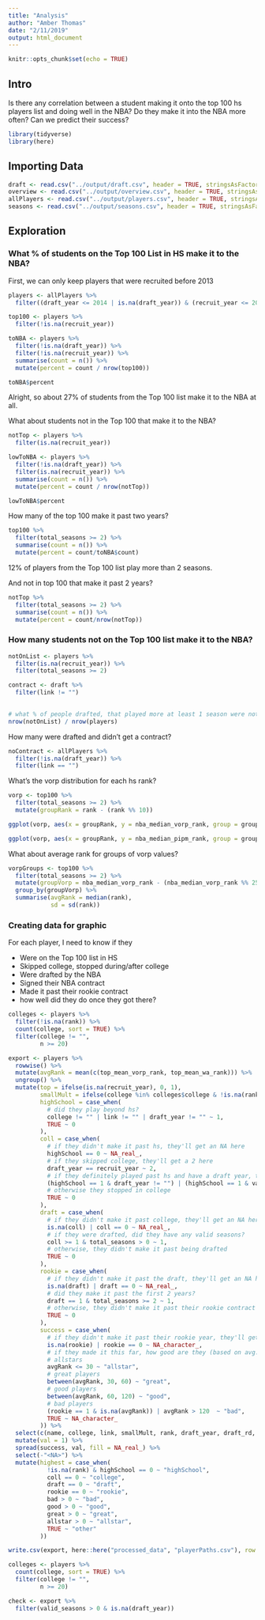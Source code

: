 ```yaml
---
title: "Analysis"
author: "Amber Thomas"
date: "2/11/2019"
output: html_document
---
```


```r
knitr::opts_chunk$set(echo = TRUE)
```

## Intro

Is there any correlation between a student making it onto the top 100 hs players list and doing well in the NBA? Do they make it into the NBA more often? Can we predict their success? 

```r
library(tidyverse)
library(here)
```


## Importing Data

```r
draft <- read.csv("../output/draft.csv", header = TRUE, stringsAsFactors = FALSE)
overview <- read.csv("../output/overview.csv", header = TRUE, stringsAsFactors = FALSE)
allPlayers <- read.csv("../output/players.csv", header = TRUE, stringsAsFactors = FALSE)
seasons <- read.csv("../output/seasons.csv", header = TRUE, stringsAsFactors = FALSE)
```


## Exploration

### What % of students on the Top 100 List in HS make it to the NBA? 

First, we can only keep players that were recruited before 2013

```r
players <- allPlayers %>% 
  filter((draft_year <= 2014 | is.na(draft_year)) & (recruit_year <= 2013 | is.na(recruit_year)))
```

```r
top100 <- players %>% 
  filter(!is.na(recruit_year))

toNBA <- players %>% 
  filter(!is.na(draft_year)) %>% 
  filter(!is.na(recruit_year)) %>% 
  summarise(count = n()) %>% 
  mutate(percent = count / nrow(top100))

toNBA$percent
```

Alright, so about 27% of students from the Top 100 list make it to the NBA at all. 

What about students not in the Top 100 that make it to the NBA?

```r
notTop <- players %>% 
  filter(is.na(recruit_year))

lowToNBA <- players %>% 
  filter(!is.na(draft_year)) %>% 
  filter(is.na(recruit_year)) %>% 
  summarise(count = n()) %>% 
  mutate(percent = count / nrow(notTop))

lowToNBA$percent
```
How many of the top 100 make it past two years? 

```r
top100 %>% 
  filter(total_seasons >= 2) %>% 
  summarise(count = n()) %>% 
  mutate(percent = count/toNBA$count)
```
12% of players from the Top 100 list play more than 2 seasons. 

And not in top 100 that make it past 2 years? 

```r
notTop %>% 
  filter(total_seasons >= 2) %>% 
  summarise(count = n()) %>% 
  mutate(percent = count/nrow(notTop))
```


### How many students not on the Top 100 list make it to the NBA? 

```r
notOnList <- players %>% 
  filter(is.na(recruit_year)) %>% 
  filter(total_seasons >= 2)

contract <- draft %>% 
  filter(link != "")
  

# what % of people drafted, that played more at least 1 season were not on Top 100 for high school?
nrow(notOnList) / nrow(players)
```


How many were drafted and didn't get a contract? 

```r
noContract <- allPlayers %>% 
  filter(!is.na(draft_year)) %>% 
  filter(link == "")
```

What's the vorp distribution for each hs rank? 

```r
vorp <- top100 %>% 
  filter(total_seasons >= 2) %>% 
  mutate(groupRank = rank - (rank %% 10))

ggplot(vorp, aes(x = groupRank, y = nba_median_vorp_rank, group = groupRank)) + geom_boxplot()
```

```r
ggplot(vorp, aes(x = groupRank, y = nba_median_pipm_rank, group = groupRank)) + geom_boxplot()
```

What about average rank for groups of vorp values? 

```r
vorpGroups <- top100 %>% 
  filter(total_seasons >= 2) %>% 
  mutate(groupVorp = nba_median_vorp_rank - (nba_median_vorp_rank %% 25)) %>% 
  group_by(groupVorp) %>% 
  summarise(avgRank = median(rank),
            sd = sd(rank))
```

### Creating data for graphic

For each player, I need to know if they

* Were on the Top 100 list in HS
* Skipped college, stopped during/after college
* Were drafted by the NBA
* Signed their NBA contract
* Made it past their rookie contract
* how well did they do once they got there? 

```r
colleges <- players %>% 
  filter(!is.na(rank)) %>% 
  count(college, sort = TRUE) %>% 
  filter(college != "",
         n >= 20)
```

```r
export <- players %>% 
  rowwise() %>% 
  mutate(avgRank = mean(c(top_mean_vorp_rank, top_mean_wa_rank))) %>% 
  ungroup() %>% 
  mutate(top = ifelse(is.na(recruit_year), 0, 1),
         smallMult = ifelse(college %in% colleges$college & !is.na(rank), 1, 0),
         highSchool = case_when(
           # did they play beyond hs?
           college != "" | link != "" | draft_year != "" ~ 1,
           TRUE ~ 0
         ),
         coll = case_when(
           # if they didn't make it past hs, they'll get an NA here
           highSchool == 0 ~ NA_real_,
           # if they skipped college, they'll get a 2 here
           draft_year == recruit_year ~ 2,
           # if they definitely played past hs and have a draft year, then they made it past college
           (highSchool == 1 & draft_year != "") | (highSchool == 1 & valid_seasons > 0)  ~ 1,
           # otherwise they stopped in college
           TRUE ~ 0
         ),
         draft = case_when(
           # if they didn't make it past college, they'll get an NA here
           is.na(coll) | coll == 0 ~ NA_real_,
           # if they were drafted, did they have any valid seasons? 
           coll >= 1 & total_seasons > 0 ~ 1,
           # otherwise, they didn't make it past being drafted
           TRUE ~ 0
         ),
         rookie = case_when(
           # if they didn't make it past the draft, they'll get an NA here
           is.na(draft) | draft == 0 ~ NA_real_,
           # did they make it past the first 2 years? 
           draft == 1 & total_seasons >= 2 ~ 1,
           # otherwise, they didn't make it past their rookie contract
           TRUE ~ 0
         ),
         success = case_when(
           # if they didn't make it past their rookie year, they'll get an NA here
           is.na(rookie) | rookie == 0 ~ NA_character_,
           # if they made it this far, how good are they (based on avg. vorp score?)
           # allstars
           avgRank <= 30 ~ "allstar",
           # great players
           between(avgRank, 30, 60) ~ "great",
           # good players
           between(avgRank, 60, 120) ~ "good",
           # bad players
           (rookie == 1 & is.na(avgRank)) | avgRank > 120  ~ "bad",
           TRUE ~ NA_character_
         )) %>% 
  select(c(name, college, link, smallMult, rank, draft_year, draft_rd, draft_pk, recruit_year, avgRank, top, highSchool, coll, draft, rookie, success, valid_seasons))  %>% 
  mutate(val = 1) %>% 
  spread(success, val, fill = NA_real_) %>% 
  select(-"<NA>") %>% 
  mutate(highest = case_when(
           !is.na(rank) & highSchool == 0 ~ "highSchool",
           coll == 0 ~ "college",
           draft == 0 ~ "draft",
           rookie == 0 ~ "rookie",
           bad > 0 ~ "bad",
           good > 0 ~ "good",
           great > 0 ~ "great",
           allstar > 0 ~ "allstar",
           TRUE ~ "other"
         ))

write.csv(export, here::here("processed_data", "playerPaths.csv"), row.names = FALSE, na = "")
```

```r
colleges <- players %>% 
  count(college, sort = TRUE) %>% 
  filter(college != "",
         n >= 20)
```

```r
check <- export %>% 
  filter(valid_seasons > 0 & is.na(draft_year))
```




